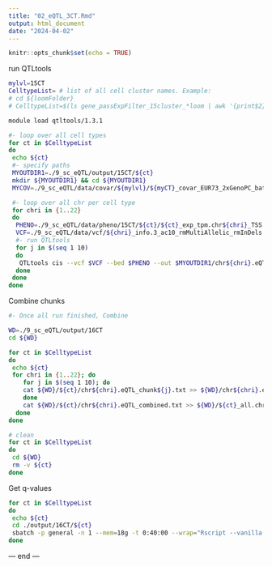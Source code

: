 ```yaml
---
title: "02_eQTL_3CT.Rmd"
output: html_document
date: "2024-04-02"
---
```


```r
knitr::opts_chunk$set(echo = TRUE)
```
  
run QTLtools  
```bash
mylvl=15CT
CelltypeList= # list of all cell cluster names. Example:
# cd ${loomFolder}
# CelltypeList=$(ls gene_passExpFilter_15cluster_*loom | awk '{print$2}' FS='gene_passExpFilter_15cluster_'| awk '{print$1}' FS='.tsv')

module load qtltools/1.3.1

#- loop over all cell types
for ct in $CelltypeList
do
 echo ${ct}
 #- specify paths
 MYOUTDIR1=./9_sc_eQTL/output/15CT/${ct}
 mkdir ${MYOUTDIR1} && cd ${MYOUTDIR1}
 MYCOV=./9_sc_eQTL/data/covar/${mylvl}/${myCT}_covar_EUR73_2xGenoPC_batch_phenotype_4xExpPC.tsv.gz

 #- loop over all chr per cell type
 for chri in {1..22}
 do
  PHENO=./9_sc_eQTL/data/pheno/15CT/${ct}/${ct}_exp_tpm.chr${chri}_TSS.bed.gz
  VCF=./9_sc_eQTL/data/vcf/${chri}_info.3_ac10_rmMultiAllelic_rmInDels.snpID.vcf.gz
  #- run QTLtools
  for j in $(seq 1 10)
  do
   QTLtools cis --vcf $VCF --bed $PHENO --out $MYOUTDIR1/chr${chri}.eQTL_chunk${j}.txt --normal --chunk $j 10 --cov $MYCOV --nominal 1 --std-err
  done
 done
done
```
  
Combine chunks  
```bash

#- Once all run finished, Combine 

WD=./9_sc_eQTL/output/16CT
cd ${WD}

for ct in $CelltypeList
do
 echo ${ct}
 for chri in {1..22}; do
    for j in $(seq 1 10); do
    cat ${WD}/${ct}/chr${chri}.eQTL_chunk${j}.txt >> ${WD}/chr${chri}.eQTL_combined.txt
    done
    cat ${WD}/${ct}/chr${chri}.eQTL_combined.txt >> ${WD}/${ct}_all.chr.eQTL_combined.txt
  done
done

# clean
for ct in $CelltypeList
do
 cd ${WD}
 rm -v ${ct}
done

```
  
Get q-values  
```bash
for ct in $CelltypeList
do
 echo ${ct}
 cd ./output/16CT/${ct}
 sbatch -p general -n 1 --mem=18g -t 0:40:00 --wrap="Rscript --vanilla rscript_02_eQTL_qvalue_16CT.R $ct"
done

```
  
--- end ---  
